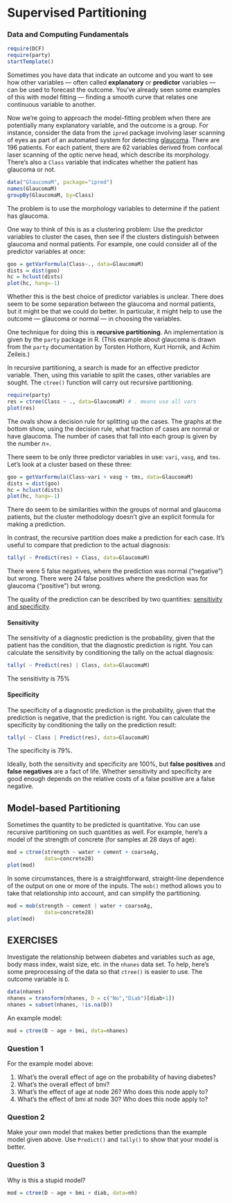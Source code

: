 Supervised Partitioning
==================

### Data and Computing Fundamentals

```r
require(DCF)
require(party)
startTemplate()
```

Sometimes you have data that indicate an outcome and you want to see how other variables --- often called **explanatory** or **predictor** variables --- can be used to forecast the outcome.  You've already seen some examples of this with model fitting --- finding a smooth curve that relates one continuous variable to another.

Now we're going to approach the model-fitting problem when there are potentially many explanatory variable, and the outcome is a group.  For instance, consider the data from the `ipred` package involving laser scanning of eyes as part of an automated system for detecting [glaucoma](http://en.wikipedia.org/wiki/Glaucoma).  There are 196 patients.  For each patient, there are 62 variables derived from confocal laser scanning of the optic nerve head, which describe its morphology.  There's also a `Class` variable that indicates whether the patient has glaucoma or not.
```r
data("GlaucomaM", package="ipred")
names(GlaucomaM)
groupBy(GlaucomaM, by=Class)
```
The problem is to use the morphology variables to determine if the patient has glaucoma.  

One way to think of this is as a clustering problem: Use the predictor variables to cluster the cases, then see if the clusters distinguish between glaucoma and normal patients.  For example, one could consider all of the predictor variables at once:
```r
goo = getVarFormula(Class~., data=GlaucomaM)
dists = dist(goo)
hc = hclust(dists)
plot(hc, hang=-1)
```

Whether this is the best choice of predictor variables is unclear.  There does seem to be some separation between the glaucoma and normal patients, but it might be that we could do better.  In particular, it might help to use the outcome --- glaucoma or normal --- in choosing the variables.  

One technique for doing this is **recursive partitioning**.  An implementation is given by the `party` package in R.  (This example about glaucoma is drawn from the `party` documentation by Torsten Hothorn, Kurt Hornik, and Achim Zeileis.)

In recursive partitioning, a search is made for an effective predictor variable.  Then, using this variable to split the cases, other variables are sought.  The `ctree()` function will carry out recursive partitioning.
```r
require(party)
res = ctree(Class ~ ., data=GlaucomaM) # . means use all vars
plot(res)
```

The ovals show a decision rule for splitting up the cases.  The graphs at the bottom show, using the decision rule, what fraction of cases are normal or have glaucoma.  The number of cases that fall into each group is given by the number $n=$.

There seem to be only three predictor variables in use: `vari`, `vasg`, and `tms`.  Let's look at a cluster based on these three:
```r
goo = getVarFormula(Class~vari + vasg + tms, data=GlaucomaM)
dists = dist(goo)
hc = hclust(dists)
plot(hc, hang=-1)
```
There do seem to be similarities within the groups of normal and glaucoma patients, but the cluster methodology doesn't give an explicit formula for making a prediction.  

In contrast, the recursive partition does make a prediction for each case.  It's useful to compare that prediction to the actual diagnosis:
```r
tally( ~ Predict(res) + Class, data=GlaucomaM)
```

There were 5 false negatives, where the prediction was normal ("negative") but wrong.  There were 24 false positives where the prediction was for glaucoma ("positive") but wrong.

The quality of the prediction can be described by two quantities: [sensitivity and specificity](http://en.wikipedia.org/wiki/Sensitivity_and_specificity).

#### Sensitivity

The sensitivity of a diagnostic prediction is the probability, given that the patient has the condition, that the diagnostic prediction is right.  You can calculate the sensitivity by conditioning the tally on the actual diagnosis:
```r
tally( ~ Predict(res) | Class, data=GlaucomaM)
```
The sensitivity is 75%

#### Specificity

The specificity of a diagnostic prediction is the probability, given that the prediction is negative, that the prediction is right.  You can calculate the specificity by conditioning the tally on the prediction result:
```r
tally( ~ Class | Predict(res), data=GlaucomaM)
```
The specificity is 79%.

Ideally, both the sensitivity and specificity are 100%, but **false positives** and **false negatives** are a fact of life.  Whether sensitivity and specificity are good enough depends on the relative costs of a false positive are a false negative.

## Model-based Partitioning

Sometimes the quantity to be predicted is quantitative.  You can use recursive partitioning on such quantities as well.  For example, here's a model of the strength of concrete (for samples at 28 days of age):
```r
mod = ctree(strength ~ water + cement + coarseAg, 
            data=concrete28) 
plot(mod)
```

In some circumstances, there is a straightforward, straight-line dependence of the output on one or more of the inputs.  The `mob()` method allows you to take that relationship into account, and can simplify the partitioning.

```r
mod = mob(strength ~ cement | water + coarseAg, 
            data=concrete28) 
plot(mod)
```

## EXERCISES

Investigate the relationship between diabetes and variables such as age, body mass index, waist size, etc. in the `nhanes` data set.  To help, here's some preprocessing of the data so that `ctree()` is easier to use.  The outcome variable is `D`.

```r
data(nhanes)
nhanes = transform(nhanes, D = c("No","Diab")[diab+1])
nhanes = subset(nhanes, !is.na(D))
```

An example model:
```r
mod = ctree(D ~ age + bmi, data=nhanes)
```


### Question 1

For the example model above: 

1. What's the overall effect of age on the probability of having diabetes?
2. What's the overall effect of bmi?
3. What's the effect of age at node 26? Who does this node apply to?
4. What's the effect of bmi at node 30?  Who does this node apply to?

### Question 2

Make your own model that makes better predictions than the example model given above.  Use `Predict()` and `tally()` to show that your model is better.

### Question 3

Why is this a stupid model?
```r
mod = ctree(D ~ age + bmi + diab, data=nh)
```

